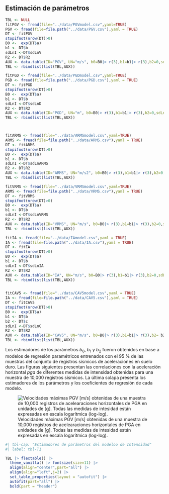 ## Estimación de parámetros

```r
TBL <- NULL
fitPGV <- fread(file="../data/PGVmodel.csv",yaml=TRUE)
PGV <- fread(file=file.path("../data/PGV.csv"),yaml = TRUE)
DT <- fitPGV
stopifnot(nrow(DT)>0)
B0 <-  exp(DT$a) 
b1 <- DT$b 
sdLnI <-DT$sdLnV 
R2 <- DT$R2
AUX <- data.table(ID="PGV", UN="m/s", b0=B0|> r(3),b1=b1|> r(3),b2=0,sdLnI=sdLnI|> r(3),R2=R2|> r(3))
TBL <- rbindlist(list(TBL,AUX))

fitPGD <- fread(file="../data/PGDmodel.csv",yaml=TRUE)
PGD <- fread(file=file.path("../data/PGD.csv"),yaml = TRUE)
DT <- fitPGD
stopifnot(nrow(DT)>0)
B0 <-  exp(DT$a) 
b1 <- DT$b 
sdLnI <-DT$sdLnD 
R2 <- DT$R2
AUX <- data.table(ID="PGD", UN="m", b0=B0|> r(3),b1=b1|> r(3),b2=0,sdLnI=sdLnI|> r(3),R2=R2|> r(3))
TBL <- rbindlist(list(TBL,AUX))



fitARMS <- fread(file="../data/ARMSmodel.csv",yaml=TRUE)
ARMS <- fread(file=file.path("../data/ARMS.csv"),yaml = TRUE)
DT <- fitARMS
stopifnot(nrow(DT)>0)
B0 <-  exp(DT$a) 
b1 <- DT$b 
sdLnI <-DT$sdLnARMS
R2 <- DT$R2
AUX <- data.table(ID="ARMS", UN="m/s2", b0=B0|> r(3),b1=b1|> r(3),b2=0,sdLnI=sdLnI|> r(3),R2=R2|> r(3))
TBL <- rbindlist(list(TBL,AUX))

fitVRMS <- fread(file="../data/VRMSmodel.csv",yaml=TRUE)
ARMS <- fread(file=file.path("../data/VRMS.csv"),yaml = TRUE)
DT <- fitVRMS
stopifnot(nrow(DT)>0)
B0 <-  exp(DT$a) 
b1 <- DT$b 
sdLnI <-DT$sdLnVRMS
R2 <- DT$R2
AUX <- data.table(ID="VRMS", UN="m/s", b0=B0|> r(3),b1=b1|> r(3),b2=0,sdLnI=sdLnI |> r(3),R2=R2|> r(3))
TBL <- rbindlist(list(TBL,AUX))

fitIA <- fread(file="../data/IAmodel.csv",yaml = TRUE)
IA <- fread(file=file.path("../data/IA.csv"),yaml = TRUE)
DT <- fitIA
stopifnot(nrow(DT)>0)
B0 <-  exp(DT$a) 
b1 <- DT$b 
sdLnI <-DT$sdLnIA 
R2 <- DT$R2
AUX <- data.table(ID="IA", UN="m/s", b0=B0|> r(3),b1=b1|> r(3),b2=0,sdLnI=sdLnI|> r(3),R2=R2|> r(3))
TBL <- rbindlist(list(TBL,AUX))


fitCAV5 <- fread(file="../data/CAV5model.csv",yaml = TRUE)
IA <- fread(file=file.path("../data/CAV5.csv"),yaml = TRUE)
DT <- fitCAV5
stopifnot(nrow(DT)>0)
B0 <-  exp(DT$a) 
b1 <- DT$b 
b2 <- DT$c 
sdLnI <-DT$sdLnC 
R2 <- DT$R2
AUX <- data.table(ID="CAV5", UN="m/s", b0=B0|> r(3),b1=b1|> r(3),b2= b2|> r(4),sdLnI=sdLnI |> r(3),R2=R2|> r(3))
TBL <- rbindlist(list(TBL,AUX))
```

Los estimadores de los parámetros $b_0$, $b_1$ y $b_2$ fueron obtenidos en base a modelos de regresión paramétricos entrenados con el 95 % de las muestras del conjunto de registros sísmicos de aceleraciones en suelo duro. Las figuras siguientes presentan las correlaciones con la aceleración horizontal $pga$ de diferentes medidas de intensidad obtenidas para una muestra de 10,000 registros sísmicos. La última solapa presenta los estimadores de los parámetros y los coeficientes de regresión de cada modelo.


![Velocidades máximas PGV \[m/s\] obtenidas de una muestra de 10,000 registros de acelearaciones horizontales de PGA en unidades de \[g\]. Todas las medidas de intesidad están expresadas en escala logarítmica (log-log).](../png/HC_pga_pgv_model.png){#fig-F1}


```r
#| tbl-cap: "Estimadores de parámetros del modeloo de Intensidad"
#| label: tbl-T1

TBL |> flextable() |> 
  theme_vanilla() |> fontsize(size=11) |> 
  align(align="center",part="all") |>
  align(align="left",j=2) |>
  set_table_properties(layout = "autofit") |> 
  autofit(part="all") |> 
  bold(part = "header")
```





